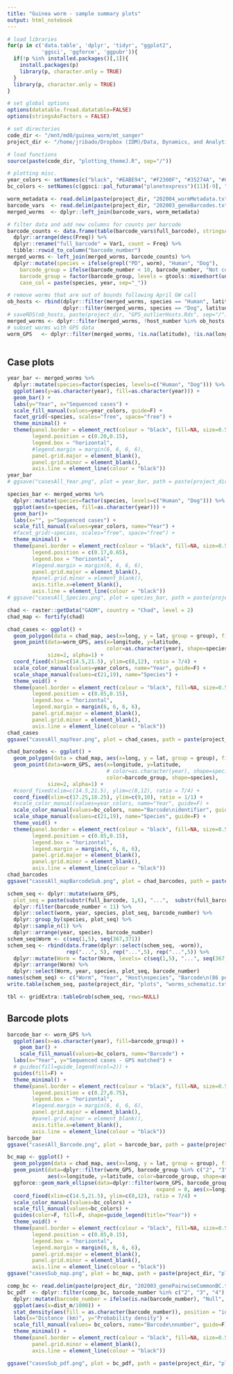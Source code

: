 ```yaml
---
title: "Guinea worm - sample summary plots"
output: html_notebook
---
```


```r
# load libraries
for(p in c('data.table', 'dplyr', 'tidyr', "ggplot2",
           'ggsci', 'ggforce', 'ggpubr')){
  if(!p %in% installed.packages()[,1]){
    install.packages(p)
    library(p, character.only = TRUE)
  }
  library(p, character.only = TRUE)
}

# set global options
options(datatable.fread.datatable=FALSE)
options(stringsAsFactors = FALSE)

# set directories
code_dir <- "/mnt/md0/guinea_worm/mt_sanger"
project_dir <- "/home/jribado/Dropbox (IDM)/Data, Dynamics, and Analytics Folder/Projects/Guinea Worm Genetics in Chad/gw_bwaAlign/2020_newSeqs"

# load functions
source(paste(code_dir, "plotting_themeJ.R", sep="/"))

# plotting misc.
year_colors <- setNames(c("black", "#EABE94", "#F2300F", "#35274A", "#0B775E", "#E1BD6D"), seq(2012,2018)[-3])
bc_colors <- setNames(c(ggsci::pal_futurama("planetexpress")(11)[-9], "grey80", "grey50"), c(seq(1,10), "Not common", "Null"))
```

```r
worm_metadata <- read.delim(paste(project_dir, "202004_wormMetadata.txt", sep="/"), sep="\t")
barcode_vars  <- read.delim(paste(project_dir, "202003_geneBarcodes.txt", sep="/"), sep="\t")
merged_worms  <- dplyr::left_join(barcode_vars, worm_metadata)

# filter data and add new columns for counts per barcode
barcode_counts <- data.frame(table(barcode_vars$full_barcode), stringsAsFactors = F) %>% 
  dplyr::arrange(desc(Freq)) %>%
  dplyr::rename("full_barcode" = Var1, count = Freq) %>%
  tibble::rowid_to_column("barcode_number")
merged_worms <- left_join(merged_worms, barcode_counts) %>%
  dplyr::mutate(species = ifelse(grepl("PD", worm), "Human", "Dog"),
    barcode_group = ifelse(barcode_number < 10, barcode_number, "Not common"),
    barcode_group = factor(barcode_group, levels = gtools::mixedsort(unique(barcode_group))),
    case_col = paste(species, year, sep="_"))

# remove worms that are out of bounds following April GW call
ob_hosts <- rbind(dplyr::filter(merged_worms, species == "Human", latitude  < 10),
                  dplyr::filter(merged_worms, species == "Dog", latitude  < 8.5)) %>% .[["host_number"]]  
# saveRDS(ob_hosts, paste(project_dir, "GPS_outlierHosts.Rds", sep="/"))
merged_worms <- dplyr::filter(merged_worms, !host_number %in% ob_hosts )
# subset worms with GPS data
worm_GPS   <- dplyr::filter(merged_worms, !is.na(latitude), !is.na(longitude)) 
  
```
## Case plots 

```r
year_bar <- merged_worms %>%
  dplyr::mutate(species=factor(species, levels=c("Human", "Dog"))) %>%
  ggplot(aes(y=as.character(year), fill=as.character(year))) +
  geom_bar() +
  labs(y="Year", x="Sequenced cases") +
  scale_fill_manual(values=year_colors, guide=F) +
  facet_grid(~species, scales="free", space="free") +
  theme_minimal() +
  theme(panel.border = element_rect(colour = "black", fill=NA, size=0.5),
        legend.position = c(0.20,0.15), 
        legend.box = "horizontal",
        #legend.margin = margin(6, 6, 6, 6),
        panel.grid.major = element_blank(),
        panel.grid.minor = element_blank(), 
        axis.line = element_line(colour = "black"))
year_bar
# ggsave("casesAll_Year.png", plot = year_bar, path = paste(project_dir, "plots", sep="/"), width = 8, height = 5, units = c("in"), dpi = 300)
```

```r
species_bar <- merged_worms %>%
  dplyr::mutate(species=factor(species, levels=c("Human", "Dog"))) %>%
  ggplot(aes(x=species, fill=as.character(year))) +
  geom_bar()+
  labs(x="", y="Sequenced cases") +
  scale_fill_manual(values=year_colors, name="Year") +
  #facet_grid(~species, scales="free", space="free") +
  theme_minimal() +
  theme(panel.border = element_rect(colour = "black", fill=NA, size=0.5),
        legend.position = c(0.17,0.65), 
        legend.box = "horizontal",
        #legend.margin = margin(6, 6, 6, 6),
        panel.grid.major = element_blank(),
        #panel.grid.minor = element_blank(), 
        axis.title.x=element_blank(),
        axis.line = element_line(colour = "black"))
# ggsave("casesAll_Species.png", plot = species_bar, path = paste(project_dir, "plots", sep="/"), width = 3, height = 3, units = c("in"), dpi = 300)
```

```r
chad <- raster::getData("GADM", country = "Chad", level = 2)
chad_map <- fortify(chad)

chad_cases <- ggplot() +
  geom_polygon(data = chad_map, aes(x=long, y = lat, group = group), fill = "grey90") +
  geom_point(data=worm_GPS, aes(x=longitude, y=latitude, 
                                color=as.character(year), shape=species),
             size=2, alpha=1) + 
  coord_fixed(xlim=c(14.5,21.5), ylim=c(8,12), ratio = 7/4) +
  scale_color_manual(values=year_colors, name="Year", guide=F) +
  scale_shape_manual(values=c(21,19), name="Species") +
  theme_void() +
  theme(panel.border = element_rect(colour = "black", fill=NA, size=0.5),
        legend.position = c(0.85,0.15), 
        legend.box = "horizontal",
        legend.margin = margin(6, 6, 6, 6),
        panel.grid.major = element_blank(),
        panel.grid.minor = element_blank(), 
        axis.line = element_line(colour = "black"))
chad_cases
ggsave("casesAll_mapYear.png", plot = chad_cases, path = paste(project_dir, "plots", sep="/"), width = 3, height = 3, units = c("in"), dpi = 300)
```

```r
chad_barcodes <- ggplot() +
  geom_polygon(data = chad_map, aes(x=long, y = lat, group = group), fill = "grey90") +
  geom_point(data=worm_GPS, aes(x=longitude, y=latitude, 
                                # color=as.character(year), shape=species), 
                                color=barcode_group, shape=species),
             size=2, alpha=1) + 
  #coord_fixed(xlim=c(14.5,21.5), ylim=c(8,12), ratio = 7/4) +
  coord_fixed(xlim=c(17.25,18.25), ylim=c(9,10), ratio = 1/1) +
  #scale_color_manual(values=year_colors, name="Year", guide=F) +
  scale_color_manual(values=bc_colors, name="Barcode\nidentifier", guide=F) +
  scale_shape_manual(values=c(21,19), name="Species", guide=F) +
  theme_void() +
  theme(panel.border = element_rect(colour = "black", fill=NA, size=0.5),
        legend.position = c(0.85,0.15), 
        legend.box = "horizontal",
        legend.margin = margin(6, 6, 6, 6),
        panel.grid.major = element_blank(),
        panel.grid.minor = element_blank(), 
        axis.line = element_line(colour = "black"))
chad_barcodes
ggsave("casesAll_mapBarcodeSub.png", plot = chad_barcodes, path = paste(project_dir, "plots", sep="/"), width = 3, height = 3, units = c("in"), dpi = 300)
```


```r
schem_seq <- dplyr::mutate(worm_GPS, 
  plot_seq = paste(substr(full_barcode, 1,6), "...",  substr(full_barcode, 80,86), sep="")) %>%
  dplyr::filter(barcode_number < 11) %>%
  dplyr::select(worm, year, species, plot_seq, barcode_number) %>%
  dplyr::group_by(species, plot_seq) %>%
  dplyr::sample_n(1) %>%
  dplyr::arrange(year, species, barcode_number)
schem_seq$Worm <- c(seq(1,5), seq(367,371))
schem_seq <- rbind(data.frame(dplyr::select(schem_seq, -worm)), 
                   rep("...", 5), rep("...",5), rep("...",5)) %>%
  dplyr::mutate(Worm = factor(Worm, levels= c(seq(1,5), "...", seq(367,371)))) %>%
  dplyr::arrange(Worm) %>%
  dplyr::select(Worm, year, species, plot_seq, barcode_number)
names(schem_seq) <- c("Worm", "Year", "Host\nspecies", "Barcode\n(86 positions)", "Barcode\nidentifier")
write.table(schem_seq, paste(project_dir, "plots", "worms_schematic.txt", sep="/"), row.names = F, quote = F, sep="\t")

tbl <- gridExtra::tableGrob(schem_seq, rows=NULL)
```

## Barcode plots

```r
barcode_bar <- worm_GPS %>%
  ggplot(aes(x=as.character(year), fill=barcode_group)) + 
    geom_bar() +
    scale_fill_manual(values=bc_colors, name="Barcode") +
  labs(x="Year", y="Sequenced cases - GPS matched") +
  # guides(fill=guide_legend(ncol=2)) +
  guides(fill=F) +
  theme_minimal() +
  theme(panel.border = element_rect(colour = "black", fill=NA, size=0.5),
        legend.position = c(0.27,0.75), 
        legend.box = "horizontal",
        #legend.margin = margin(6, 6, 6, 6),
        panel.grid.major = element_blank(),
        #panel.grid.minor = element_blank(), 
        axis.title.x=element_blank(),
        axis.line = element_line(colour = "black"))
barcode_bar
ggsave("casesAll_Barcode.png", plot = barcode_bar, path = paste(project_dir, "plots", sep="/"), width = 3, height = 3, units = c("in"), dpi = 300)
```

```r
bc_map <- ggplot() +
  geom_polygon(data = chad_map, aes(x=long, y = lat, group = group), fill = "grey90") +
  geom_point(data=dplyr::filter(worm_GPS, barcode_group %in% c("2", "3", "4")), 
             aes(x=longitude, y=latitude, color=barcode_group, shape=as.character(year)), size=2) +
  ggforce::geom_mark_ellipse(data=dplyr::filter(worm_GPS, barcode_group %in% c("2", "3", "4")),
                                                expand = 0, aes(x=longitude, y=latitude, fill=barcode_group), alpha=0.15) +
  coord_fixed(xlim=c(14.5,21.5), ylim=c(8,12), ratio = 7/4) +
  scale_color_manual(values=bc_colors) +
  scale_fill_manual(values=bc_colors) +
  guides(color=F, fill=F, shape=guide_legend(title="Year")) +
  theme_void() +
  theme(panel.border = element_rect(colour = "black", fill=NA, size=0.5),
        legend.position = c(0.85,0.15), 
        legend.box = "horizontal",
        legend.margin = margin(6, 6, 6, 6),
        panel.grid.major = element_blank(),
        panel.grid.minor = element_blank(), 
        axis.line = element_line(colour = "black"))
ggsave("casesSub_map.png", plot = bc_map, path = paste(project_dir, "plots", sep="/"), width = 4, height = 4, units = c("in"), dpi = 300)
```

```r
comp_bc <- read.delim(paste(project_dir, "202003_genePairwiseCommonBC.txt", sep="/"), sep = "\t")
bc_pdf  <- dplyr::filter(comp_bc, barcode_number %in% c("2", "3", "4") | is.na(barcode_number)) %>%
  dplyr::mutate(barcode_number = ifelse(is.na(barcode_number), "Null", barcode_number)) %>%
  ggplot(aes(x=dist_m/1000)) + 
  stat_density(aes(fill = as.character(barcode_number)), position = "identity", alpha=0.75) +
  labs(x="Distance (km)", y="Probability density") +
  scale_fill_manual(values= bc_colors, name="Barcode\nnumber", guide=F) +
  theme_minimal() +
  theme(panel.border = element_rect(colour = "black", fill=NA, size=0.5),
        panel.grid.minor = element_blank(), 
        axis.line = element_line(colour = "black")) 

ggsave("casesSub_pdf.png", plot = bc_pdf, path = paste(project_dir, "plots", sep="/"), width = 3, height = 3, units = c("in"), dpi = 300)
```


